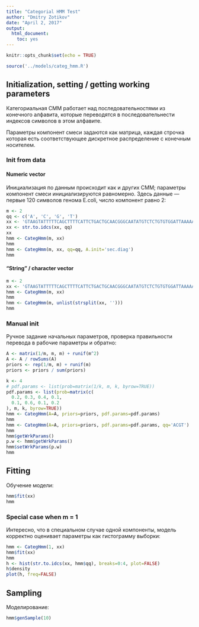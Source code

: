 ```yaml
---
title: "Categorial HMM Test"
author: "Dmitry Zotikov"
date: "April 2, 2017"
output: 
  html_document: 
    toc: yes
---
```


```r
knitr::opts_chunk$set(echo = TRUE)
```

```r
source('../models/categ_hmm.R')
```

## Initialization, setting / getting working parameters

Категориальная СММ работает над последовательностями из конечного алфавита, которые переводятся в последовательнести индексов символов в этом алфавите.

Параметры компонент смеси задаются как матрица, каждая строчка которая есть соответствующее дискретное распределение с конечным носителем.

### Init from data

#### Numeric vector

Инициализация по данным происходит как и других СММ; параметры компонент смеси инициализируются равномерно.  Здесь данные --- первые 120 символов генома E.coli, число компонент равно 2:

```r
m <- 2
qq <- c('A', 'C', 'G', 'T')
xx <- 'GTAAGTATTTTTCAGCTTTTCATTCTGACTGCAACGGGCAATATGTCTCTGTGTGGATTAAAAAAAGAGTGTCTGATAGCAGCTTCTGAACTGGTTACCTGCCGTGAGTAAATTAAAATT'
xx <- str.to.idcs(xx, qq)
xx
hmm <- CategHmm(m, xx)
hmm
hmm <- CategHmm(m, xx, qq=qq, A.init='sec.diag')
hmm
```

#### "String" / character vector

```r
m <- 2
xx <- 'GTAAGTATTTTTCAGCTTTTCATTCTGACTGCAACGGGCAATATGTCTCTGTGTGGATTAAAAAAAGAGTGTCTGATAGCAGCTTCTGAACTGGTTACCTGCCGTGAGTAAATTAAAATT'
hmm <- CategHmm(m, xx)
hmm
hmm <- CategHmm(m, unlist(strsplit(xx, '')))
hmm
```

### Manual init

Ручное задание начальных параметров, проверка правильности перевода в рабочие параметры и обратно:

```r
A <- matrix(1/m, m, m) + runif(m^2)
A <- A / rowSums(A)
priors <- rep(1/m, m) + runif(m)
priors <- priors / sum(priors)

k <- 4
# pdf.params <- list(prob=matrix(1/k, m, k, byrow=TRUE))
pdf.params <- list(prob=matrix(c(
  0.2, 0.3, 0.4, 0.1,
  0.1, 0.6, 0.1, 0.2
), m, k, byrow=TRUE))
hmm <- CategHmm(A=A, priors=priors, pdf.params=pdf.params)
hmm
hmm <- CategHmm(A=A, priors=priors, pdf.params=pdf.params, qq='ACGT')
hmm
hmm$getWrkParams()
p.w <- hmm$getWrkParams()
hmm$setWrkParams(p.w)
hmm
```

## Fitting

Обучение модели:

```r
hmm$fit(xx)
hmm
```

### Special case when m = 1

Интересно, что в специальном случае одной компоненты, модель корректно оценивает параметры как гистограмму выборки:

```r
hmm <- CategHmm(1, xx)
hmm$fit(xx)
hmm
h <- hist(str.to.idcs(xx, hmm$qq), breaks=0:4, plot=FALSE)
h$density
plot(h, freq=FALSE)
```

## Sampling

Моделирование:

```r
hmm$genSample(10)
```